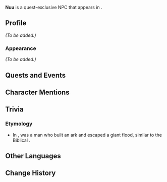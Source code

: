 {{Meta
<!-- Remove this template after adding the missing info -->
|missing_NPC_profile  = yes
<!--
|missing_NPC_idle     = yes
|missing_NPC_dialogue = yes
-->
}}
{{Character Infobox
|type             = Quest NPC
|image            = NPC Nuu.png
|realname         = <!-- Optional, if different from in-game name -->
|deceased         = <!-- Past (for deceased prior to events of the game) or free response -->
|region           = Natlan
|location         = Natlan
|affiliation      = People of the Springs
|title            = 

|ancestry         = <!-- Clan/family -->
|father           = 
|mother           = 
|spouse           = 
|sibling          = 
|child            = 
|relative         = 

|voiceEN          = 
|voiceCN          = 
|voiceJP          = 
|voiceKR          = 
}}
'''Nuu''' is a quest-exclusive NPC that appears in {{Quest|Where the Springs Return}}.
<!--
==Location==
{{subst:#tag:gallery|
NPC Location {{subst:#titleparts:{{subst:PAGENAME}}}}.png{{subst:!}}{{subst:#titleparts:{{subst:PAGENAME}}}}'s location
NPC Location {{subst:#titleparts:{{subst:PAGENAME}}}} Context.png{{subst:!}}Additional context
}}
-->
==Profile==
<!--Detailed story/lore information goes here.-->
''(To be added.)''

===Appearance===
<!--Keep appearance section short and concise. Limit to 2 paragraphs with 3-4 sentences each.-->
''(To be added.)''

==Quests and Events==
{{Quests and Events}}
<!--
==Idle Quotes==
{{Dialogue Start}}
: {{DIcon|Idle}} {{Tx}}
:: {{A|VO {{subst:#titleparts:{{subst:PAGENAME}}}} 01.ogg}} "{{Tx}}"
{{Dialogue End}}

==Dialogue==
{{Dialogue Start}}
:'''{{subst:#titleparts:{{subst:PAGENAME}}}}:''' 
:{{DIcon}}
{{Dialogue End}}
<!--
==Event Dialogue==
===Event Name===
{{Dialogue Start}}
:'''{{subst:#titleparts:{{subst:PAGENAME}}}}:'''
{{Dialogue End}}
-->
==Character Mentions==
{{Character Mentions}}

==Trivia==
===Etymology===
* In {{W|Hawaiian religion|Hawaiian mythology}}, {{W|Nu'u}} was a man who built an ark and escaped a giant flood, similar to the Biblical {{W|Noah}}.

==Other Languages==
{{Other Languages|default_hidden=1
|en      = Nuu
|zhs     = 努乌
|zhs_rm  = Nǔwū
|zht     = 努烏
|zht_rm  = Nǔwū
|ja      = ヌウ
|ja_rm   = Nuu
|ko      = 누우
|es      = Nuu
|fr      = Nuu
|ru      = Нуу
|th      = Nuu
|vi      = Nuu
|de      = Nuu
|id      = Nuu
|pt      = Nuu
|tr      = Nuu
|it      = Nuu
}}

==Change History==
{{Change History|5.0}}
<!--
==References==
{{Reflist}}
-->